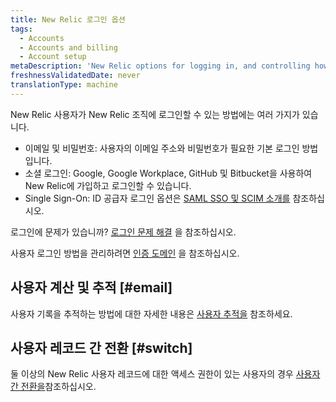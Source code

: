 ```yaml
---
title: New Relic 로그인 옵션
tags:
  - Accounts
  - Accounts and billing
  - Account setup
metaDescription: 'New Relic options for logging in, and controlling how your users log in.'
freshnessValidatedDate: never
translationType: machine
---
```


New Relic 사용자가 New Relic 조직에 로그인할 수 있는 방법에는 여러 가지가 있습니다.

* 이메일 및 비밀번호: 사용자의 이메일 주소와 비밀번호가 필요한 기본 로그인 방법입니다.
* 소셜 로그인: Google, Google Workplace, GitHub 및 Bitbucket을 사용하여 New Relic에 가입하고 로그인할 수 있습니다.
* Single Sign-On: ID 공급자 로그인 옵션은 [SAML SSO 및 SCIM 소개를](/docs/accounts/accounts-billing/new-relic-one-user-management/introduction-saml-scim) 참조하십시오.

로그인에 문제가 있습니까? [로그인 문제 해결](/docs/accounts/accounts-billing/account-setup/troubleshoot-new-relics-password-email-address-login-problems/) 을 참조하십시오.

사용자 로그인 방법을 관리하려면 [인증 도메인](/docs/accounts/accounts-billing/new-relic-one-user-management/authentication-domains-saml-sso-scim-more) 을 참조하십시오.

## 사용자 계산 및 추적 [#email]

사용자 기록을 추적하는 방법에 대한 자세한 내용은 [사용자 추적을](/docs/accounts/accounts-billing/account-setup/multiple-logins-found#user-records) 참조하세요.

## 사용자 레코드 간 전환 [#switch]

둘 이상의 New Relic 사용자 레코드에 대한 액세스 권한이 있는 사용자의 경우 [사용자 간 전환을](/docs/accounts/accounts-billing/account-setup/multiple-logins-found)참조하십시오.